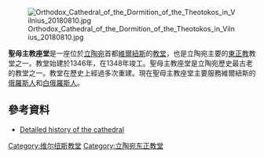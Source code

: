 {{unreferenced|time=2015-01-19T15:03:01+00:00}}
[[File:Orthodox_Cathedral_of_the_Dormition_of_the_Theotokos_in_Vilnius_20180810.jpg|thumb]]

'''聖母主教座堂'''是一座位於[[立陶宛|立陶宛]]首都[[維爾紐斯|維爾紐斯]]的[[教堂|教堂]]，也是立陶宛主要的[[東正教|東正教]]教堂之一。教堂始建於1346年，在1348年竣工。聖母主教座堂是立陶宛歷史最古老的教堂之一。教堂在歷史上經過多次重建。現在聖母主教座堂主要服務維爾紐斯的[[俄羅斯人|俄羅斯人]]和[[白俄羅斯人|白俄羅斯人]]。

==參考資料==
{{commonscat|Orthodox Cathedral of the Dormition of the Theotokos in Vilnius}}
* {{ru icon}} [http://bratstvoprav.narod.ru/chramy/viln_uspsobor/Preth_Sobor.htm Detailed history of the cathedral] {{Wayback|url=http://bratstvoprav.narod.ru/chramy/viln_uspsobor/Preth_Sobor.htm |date=20160303224833 }}

{{coord|54.681|N|25.292|E|type:landmark|display=title}}

[[Category:维尔纽斯教堂|Category:维尔纽斯教堂]]
[[Category:立陶宛东正教堂|Category:立陶宛东正教堂]]